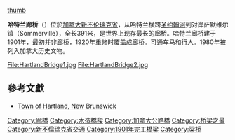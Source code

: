 [[文件:Hartland_Covered_Bridge.JPG|thumb]]

'''哈特兰廊桥'''（{{lang-en|Hartland Bridge}}）位於[[加拿大|加拿大]][[新不伦瑞克省|新不伦瑞克省]]，从哈特兰横跨[[圣约翰河|圣约翰河]]到对岸萨默维尔镇（Sommerville），全长391米，是世界上现存最长的廊桥。哈特兰廊桥建于1901年，最初并非廊桥，1920年重修时覆盖成廊桥。可通车马和行人。1980年被列入加拿大历史文物。

<gallery>
File:HartlandBridge1.jpg
File:HartlandBridge2.jpg
</gallery>

==參考文獻==
<div class="references-small">
<references></references>
</div>
* [https://web.archive.org/web/20100726195725/http://www.town.hartland.nb.ca/html/bridge.htm Town of Hartland, New Brunswick]

{{DEFAULTSORT:Hartland Bridge}}
[[Category:廊橋|Category:廊橋]]
[[Category:木造橋樑|Category:木造橋樑]]
[[Category:加拿大公路橋|Category:加拿大公路橋]]
[[Category:桥梁之最|Category:桥梁之最]]
[[Category:新不倫瑞克省交通|Category:新不倫瑞克省交通]]
[[Category:1901年完工橋梁|Category:1901年完工橋梁]]
[[Category:梁桥|Category:梁桥]]